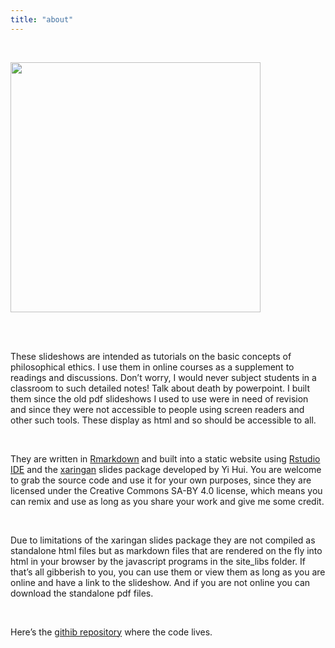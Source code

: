```yaml
---
title: "about"
---
```


<br>

![](img/002.jpg){class="photo" width=400px}

<br><br>

These slideshows are intended as tutorials on the basic concepts of philosophical ethics. I use them in online courses as a supplement to readings and discussions. Don't worry, I would never subject students in a classroom to such detailed notes! Talk about death by powerpoint. I built them since the old pdf slideshows I used to use were in need of revision and since they were not accessible to people using screen readers and other such tools. These display as html and so should be accessible to all.

<br>

They are written in [Rmarkdown](https://bookdown.org/yihui/rmarkdown/) and built into a static website using [Rstudio IDE](https://rstudio.com/products/rstudio/) and the [xaringan](https://github.com/yihui/xaringan) slides package developed by Yi Hui. You are welcome to grab the source code and use it for your own purposes, since they are licensed under the Creative Commons SA-BY 4.0 license, which means you can remix and use as long as you share your work and give me some credit. 

<br>

Due to limitations of the xaringan slides package they are not compiled as standalone html files but as markdown files that are rendered on the fly into html in your browser by the javascript programs in the site_libs folder. If that's all gibberish to you, you can use them or view them as long as you are online and have a link to the slideshow. And if you are not online you can download the standalone pdf files.

<br>

Here's the [githib repository](https://github.com/gwmatthews/ethics-slideshows) where the code lives.
